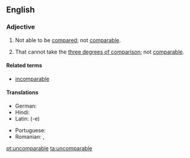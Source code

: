 ==English==

===Adjective===
{{en-adj}}

# Not able to be [[compared]]; not [[comparable]].
# {{label|en|grammar}} That cannot take the [[three degrees of comparison]]; not [[comparable]].

====Related terms====
* [[incomparable]]

====Translations====
{{trans-top|not comparable}}
* German: {{t|de|inkomparabel}}
* Hindi: {{t|hi|अतुलनीय|m|tr=atulanīya|sc=Deva}}
* Latin: {{t|la|incomparabilis}} (-e)
{{trans-mid}}
* Portuguese: {{t+|pt|incomparável|m|f}}
* Romanian: {{t+|ro|necomparabil|m|n}}, {{t+|ro|incomparabil|m|n}}
{{trans-bottom}}

[[pt:uncomparable]]
[[ta:uncomparable]]